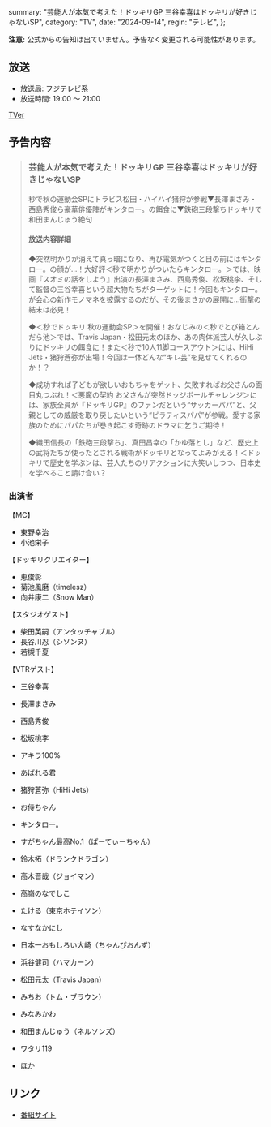   summary: "芸能人が本気で考えた！ドッキリGP 三谷幸喜はドッキリが好きじゃないSP",
  category: "TV",
  date: "2024-09-14",
  regin: "テレビ",
};

**注意:** 公式からの告知は出ていません。予告なく変更される可能性があります。

## 放送

- 放送局: フジテレビ系
- 放送時間: 19:00 ～ 21:00

[TVer](https://tver.jp/series/sr8y9zb5qo)

## 予告内容

> ### 芸能人が本気で考えた！ドッキリGP 三谷幸喜はドッキリが好きじゃないSP
>
> 秒で秋の運動会SPにトラビス松田・ハイハイ猪狩が参戦▼長澤まさみ・西島秀俊ら豪華俳優陣がキンタロー。の餌食に▼鉄砲三段撃ちドッキリで和田まんじゅう絶句
>
> #### 放送内容詳細
>
> ◆突然明かりが消えて真っ暗になり、再び電気がつくと目の前にはキンタロー。の顔が…！大好評＜秒で明かりがついたらキンタロー。＞では、映画『スオミの話をしよう』出演の長澤まさみ、西島秀俊、松坂桃李、そして監督の三谷幸喜という超大物たちがターゲットに！今回もキンタロー。が会心の新作モノマネを披露するのだが、その後まさかの展開に…衝撃の結末は必見！
>
> ◆＜秒でドッキリ 秋の運動会SP＞を開催！おなじみの＜秒でとび箱とんだら池＞では、Travis Japan・松田元太のほか、あの肉体派芸人が久しぶりにドッキリの餌食に！また＜秒で10人11脚コースアウト＞には、HiHi Jets・猪狩蒼弥が出場！今回は一体どんな“キレ芸”を見せてくれるのか！？
>
> ◆成功すれば子どもが欲しいおもちゃをゲット、失敗すればお父さんの面目丸つぶれ！＜悪魔の契約 お父さんが突然ドッジボールチャレンジ＞には、家族全員が『ドッキリGP』のファンだという“サッカーパパ”と、父親としての威厳を取り戻したいという“ピラティスパパ”が参戦。愛する家族のためにパパたちが巻き起こす奇跡のドラマに乞うご期待！
>
> ◆織田信長の「鉄砲三段撃ち」、真田昌幸の「かゆ落とし」など、歴史上の武将たちが使ったとされる戦術がドッキリとなってよみがえる！＜ドッキリで歴史を学ぶ＞は、芸人たちのリアクションに大笑いしつつ、日本史を学べること請け合い？

### 出演者

【MC】

- 東野幸治
- 小池栄子

【ドッキリクリエイター】

- 恵俊彰
- 菊池風磨（timelesz）
- 向井康二（Snow Man）

【スタジオゲスト】

- 柴田英嗣（アンタッチャブル）
- 長谷川忍（シソンヌ）
- 若槻千夏

【VTRゲスト】

- 三谷幸喜
- 長澤まさみ
- 西島秀俊
- 松坂桃李

- アキラ100%
- あばれる君
- 猪狩蒼弥（HiHi Jets）
- お侍ちゃん
- キンタロー。
- すがちゃん最高No.1（ぱーてぃーちゃん）
- 鈴木拓（ドランクドラゴン）
- 高木晋哉（ジョイマン）
- 高嶺のなでしこ
- たける（東京ホテイソン）
- なすなかにし
- 日本一おもしろい大崎（ちゃんぴおんず）
- 浜谷健司（ハマカーン）
- 松田元太（Travis Japan）
- みちお（トム・ブラウン）
- みなみかわ
- 和田まんじゅう（ネルソンズ）
- ワタリ119
- ほか

## リンク

- [番組サイト](https://www.fujitv.co.jp/dokkirigp/)
